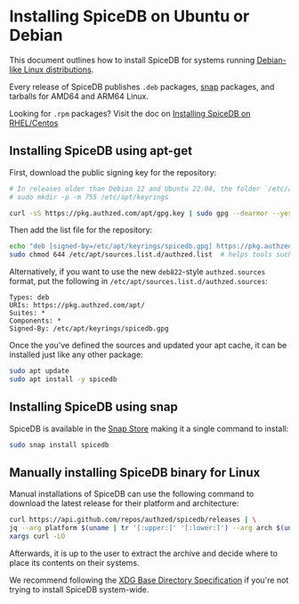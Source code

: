 
# Installing SpiceDB on Ubuntu or Debian

This document outlines how to install SpiceDB for systems running [Debian-like Linux distributions][debianlike].

Every release of SpiceDB publishes `.deb` packages, [snap] packages, and tarballs for AMD64 and ARM64 Linux.

Looking for `.rpm` packages?
Visit the doc on [Installing SpiceDB on RHEL/Centos][rhel]

[debianlike]: https://en.wikipedia.org/wiki/List_of_Linux_distributions#Debian-based
[rhel]: ./rhel
[snap]: https://snapcraft.io/spicedb

## Installing SpiceDB using apt-get

First, download the public signing key for the repository:

```sh
# In releases older than Debian 12 and Ubuntu 22.04, the folder `/etc/apt/keyrings` does not exist by default, and it should be created before the curl command.
# sudo mkdir -p -m 755 /etc/apt/keyrings

curl -sS https://pkg.authzed.com/apt/gpg.key | sudo gpg --dearmor --yes -o /etc/apt/keyrings/spicedb.gpg
```

Then add the list file for the repository:

```sh
echo "deb [signed-by=/etc/apt/keyrings/spicedb.gpg] https://pkg.authzed.com/apt/ * *"  | sudo tee /etc/apt/sources.list.d/authzed.list
sudo chmod 644 /etc/apt/sources.list.d/authzed.list  # helps tools such as command-not-found to work correctly
```

Alternatively, if you want to use the new `deb822`-style `authzed.sources` format, put the following in `/etc/apt/sources.list.d/authzed.sources`:

```
Types: deb
URIs: https://pkg.authzed.com/apt/
Suites: *
Components: *
Signed-By: /etc/apt/keyrings/spicedb.gpg
```

Once the you've defined the sources and updated your apt cache, it can be installed just like any other package:

```sh
sudo apt update
sudo apt install -y spicedb
```

## Installing SpiceDB using snap

SpiceDB is available in the [Snap Store][snap] making it a single command to install:

```sh
sudo snap install spicedb
```

## Manually installing SpiceDB binary for Linux

Manual installations of SpiceDB can use the following command to download the latest release for their platform and architecture:

```sh
curl https://api.github.com/repos/authzed/spicedb/releases | \
jq --arg platform $(uname | tr '[:upper:]' '[:lower:]') --arg arch $(uname -m) '.[0].assets.[] | select (.name | contains($platform+"_"+$arch)) | .browser_download_url' -r | \
xargs curl -LO
```

Afterwards, it is up to the user to extract the archive and decide where to place its contents on their systems.

We recommend following the [XDG Base Directory Specification][xdg] if you're not trying to install SpiceDB system-wide.

[xdg]: https://specifications.freedesktop.org/basedir-spec/basedir-spec-latest.html
